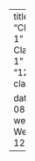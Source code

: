 ---
title: "Classfication 1"
linktitle: "12: Classification 1"
week_id: "12-classification1"

date: 2025-08-25
menu:
  weeks:
    parent: Weeks
    weight: 12
type: weeks
---